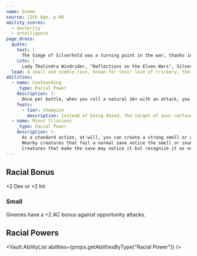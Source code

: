 ```yaml
---
name: Gnome
source: 13th Age, p.68
ability_scores:
  - dexterity
  - intelligence
page_dress:
  quote:
    text: |
      The Siege of Silverhold was a turning point in the war, thanks in no small part to the efforts of the allied gnomes, who conjured up a phantom army to distract the enemy and allow our forces to break through their lines.
    cite: |
      Lady Thalindra Windrider, "Reflections on the Elven Wars", Silverwood Press circa 12a.453
  lead: A small and nimble race, known for their love of trickery, their affinity for illusion magic, and their skill at.
abilities:
  - name: Confounding
    _type: Racial Power
    description: |-
      Once per battle, when you roll a natural 16+ with an attack, you can also daze the target until the end of your next turn.
    feats:
      - tier: champion
        description: Instead of being dazed, the target of your confounding ability is weakened until the end of your next turn.
  - name: Minor Illusions
    _type: Racial Power
    description: |-
      As a standard action, at-will, you can create a strong smell or a sound nearby.
      Nearby creatures that fail a normal save notice the smell or sound.
      Creatures that make the save may notice it but recognize it as not exactly real.
---
```


## Racial Bonus

+2 Dex or +2 Int

### Small

Gnomes have a +2 AC bonus against opportunity attacks.

## Racial Powers

<Vault.AbilityList abilities={props.getAbilitiesByType("Racial Power")} />
